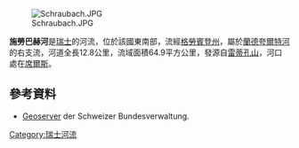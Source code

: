 {{Coord|46.965128|N|9.689941|E|display=title}}
[[Image:Schraubach.JPG|right]]

'''施勞巴赫河'''是[[瑞士|瑞士]]的河流，位於該國東南部，流經[[格勞賓登州|格勞賓登州]]，屬於[[蘭德夸爾特河|蘭德夸爾特河]]的右支流，河道全長12.8公里，流域面積64.9平方公里，發源自[[雷蒂孔山|雷蒂孔山]]，河口處在[[席爾斯|席爾斯]]。

==參考資料==
* [http://map.geo.admin.ch/?X=207538.15&Y=776363.27&zoom=5&lang=de&topic=ech&bgLayer=ch.swisstopo.pixelkarte-farbe&catalogNodes=457,532,614&layers=ch.swisstopo.vec25-gewaessernetz,ch.bafu.wasser-teileinzugsgebiete_40 Geoserver] {{Wayback|url=http://map.geo.admin.ch/?X=207538.15&Y=776363.27&zoom=5&lang=de&topic=ech&bgLayer=ch.swisstopo.pixelkarte-farbe&catalogNodes=457,532,614&layers=ch.swisstopo.vec25-gewaessernetz,ch.bafu.wasser-teileinzugsgebiete_40 |date=20210129160950 }} der Schweizer Bundesverwaltung.

{{Switzerland-geo-stub}}
[[Category:瑞士河流|Category:瑞士河流]]